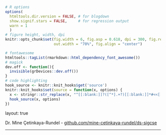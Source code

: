```r
# R options
options(
  htmltools.dir.version = FALSE, # for blogdown
  show.signif.stars = FALSE,     # for regression output
  warn = 1
  )
# figure height, width, dpi
knitr::opts_chunk$set(fig.width = 6, fig.asp = 0.618, dpi = 300, fig.retina = 3,
                      out.width = "70%", fig.align = "center")

# fontawesome
htmltools::tagList(rmarkdown::html_dependency_font_awesome())
# magick
dev.off <- function(){
  invisible(grDevices::dev.off())
}
# code highlighting
hook_source <- knitr::knit_hooks$get('source')
knitr::knit_hooks$set(source = function(x, options) {
  x <- stringr::str_replace(x, "^[[:blank:]]?([^*].+?)[[:blank:]]*#<<[[:blank:]]*$", "*\\1")
  hook_source(x, options)
})
```

layout: true
  
<div class="my-footer">
<span>
Dr. Mine Çetinkaya-Rundel -
<a href="https://github.com/mine-cetinkaya-rundel/ds-sigcse" target="_blank">github.com/mine-cetinkaya-rundel/ds-sigcse
</a>
</span>
</div> 

---
